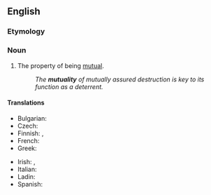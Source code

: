 ==English==

===Etymology===
{{suffix|en|mutual|ity}}

===Noun===
{{en-noun|~}}

# The property of being [[mutual]].
#: ''The '''mutuality''' of mutually assured destruction is key to its function as a deterrent.''

====Translations====
{{trans-top|the property of being mutual}}
* Bulgarian: {{t+|bg|взаимност|f}}
* Czech: {{t|cs|vzájemnost|f}}
* Finnish: {{t+|fi|molemminpuolisuus}}, {{t+|fi|vastavuoroisuus}}
* French: {{t+|fr|mutualité|f}}
* Greek: {{t+|el|αμοιβαιότητα|f}}
{{trans-mid}}
* Irish: {{t|ga|cómhalartacht|f}}, {{t|ga|frithpháirteachas|m}} {{qualifier|commerce, finance}}
* Italian: {{t|it|mutualità|f}}
* Ladin: {{t|lld|mutualità|f}}
* Spanish: {{t+|es|mutualidad|f}}
{{trans-bottom}}